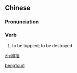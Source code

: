 ==Chinese==
{{zh-forms}}

===Pronunciation===
{{zh-pron
|m=bēngcuī
|cat=v
}}

===Verb===
{{zh-verb}}

# {{lb|zh|literary}} to be toppled; to be destroyed

[[Category:Mandarin literary terms|beng1cui1]]

[[zh:崩摧]]